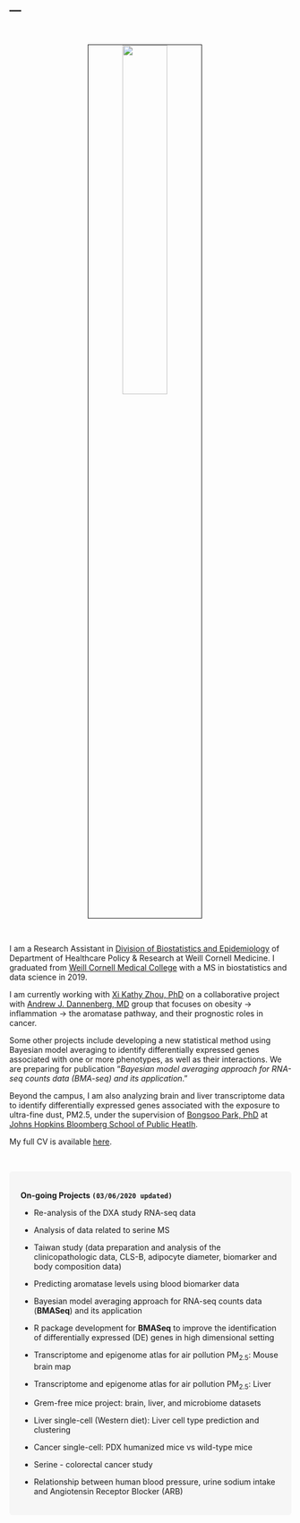 ---
---

<link rel="stylesheet" href="styles.css" type="text/css">

<br>

<p align="center">
<img src="images/taehoonh.jpg" style="width:40%; border:1px solid; margin-right: 20px" align="center">
</p>
<br>


I am a Research Assistant in [Division of Biostatistics and Epidemiology](https://hpr.weill.cornell.edu/research-collaboration/our-divisions/biostatistics) of Department of Healthcare Policy & Research at Weill Cornell Medicine. I graduated from [Weill Cornell Medical College](https://weill.cornell.edu/) with a MS in biostatistics and data science in 2019.

I am currently working with [Xi Kathy Zhou, PhD](https://gradschool.weill.cornell.edu/faculty/xi-kathy-zhou) on a collaborative project with [Andrew J. Dannenberg, MD](https://research.cornell.edu/researchers/andrew-j-dannenberg) group that focuses on obesity → inflammation → the aromatase pathway, and their prognostic roles in cancer. 

Some other projects include developing a new statistical method using Bayesian model averaging to identify differentially expressed genes associated with one or more phenotypes, as well as their interactions. We are preparing for publication "*Bayesian model averaging approach for RNA-seq counts data (BMA-seq) and its application*."

Beyond the campus, I am also analyzing brain and liver transcriptome data to identify differentially expressed genes associated with the exposure to ultra-fine dust, PM2.5, under the supervision of [Bongsoo Park, PhD](https://www.linkedin.com/in/bongsoo-park-678b0416/) at [Johns Hopkins Bloomberg School of Public Heatlh](https://www.jhsph.edu/).

My full CV is available [here](./files/TaehoonHa_CV_2019.pdf).



<br>



<style>
div.box { background-color:#F6F6F6; border-radius: 5px; padding: 20px;}
</style>
<div class = "box">
<strong>On-going Projects `(03/06/2020 updated)` </strong> <br>

- Re-analysis of the DXA study RNA-seq data
- Analysis of data related to serine MS
- Taiwan study (data preparation and analysis of the clinicopathologic data, CLS-B, adipocyte diameter, biomarker and body composition data)
- Predicting aromatase levels using blood biomarker data

- Bayesian model averaging approach for RNA-seq counts data (**BMASeq**) and its application
- R package development for **BMASeq** to improve the identification of differentially expressed (DE) genes in high dimensional setting

- Transcriptome and epigenome atlas for air pollution $\text{PM}_{2.5}$: Mouse brain map
- Transcriptome and epigenome atlas for air pollution $\text{PM}_{2.5}$: Liver
- Grem-free mice project: brain, liver, and microbiome datasets
- Liver single-cell (Western diet): Liver cell type prediction and clustering
- Cancer single-cell: PDX humanized mice vs wild-type mice

- Serine - colorectal cancer study
- Relationship between human blood pressure, urine sodium intake and Angiotensin Receptor Blocker (ARB)

</div>
